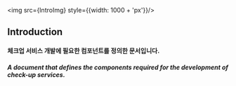 
<img src={IntroImg} style={{width: 1000 + 'px'}}/>

## Introduction

#### 체크업 서비스 개발에 필요한 컴포넌트를 정의한 문서입니다.
##### A document that defines the components required for the development of check-up services.